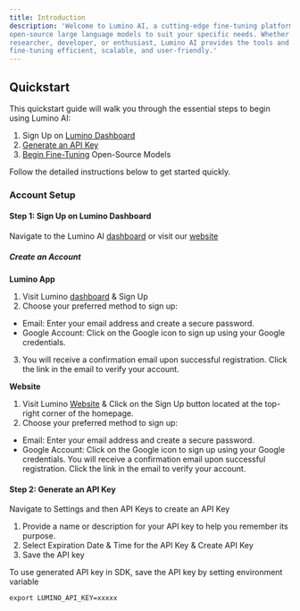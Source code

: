 ```yaml
---
title: Introduction
description: 'Welcome to Lumino AI, a cutting-edge fine-tuning platform that empowers you to customize
open-source large language models to suit your specific needs. Whether you’re an AI
researcher, developer, or enthusiast, Lumino AI provides the tools and infrastructure to make
fine-tuning efficient, scalable, and user-friendly.'
---
```


## Quickstart

This quickstart guide will walk you through the essential steps to begin using Lumino AI:

1. Sign Up on [Lumino Dashboard](http://app.luminolabs.ai)
2. [Generate an API Key](https://app.luminolabs.ai/settings)
3. [Begin Fine-Tuning](https://app.luminolabs.ai/fine-tuning) Open-Source Models

Follow the detailed instructions below to get started quickly.

### Account Setup

#### Step 1: Sign Up on Lumino Dashboard

Navigate to the Lumino AI [dashboard](https://app.luminolabs.ai/) or visit our [website](https://www.luminolabs.ai/)

##### Create an Account

**Lumino App**
1. Visit Lumino [dashboard](https://app.luminolabs.ai/fine-tuning/accounting-data-fine-tune) & Sign Up
2. Choose your preferred method to sign up:
- Email: Enter your email address and create a secure password.
- Google Account: Click on the Google icon to sign up using your Google credentials.
3. You will receive a confirmation email upon successful registration. Click the link in the email to verify your account.

**Website**
1. Visit Lumino [Website](https://www.luminolabs.ai/) & Click on the Sign Up button located at the top-right corner of the homepage.
2. Choose your preferred method to sign up:
- Email: Enter your email address and create a secure password.
- Google Account: Click on the Google icon to sign up using your Google credentials.
You will receive a confirmation email upon successful registration. Click the link in the email to verify your account.


#### Step 2: Generate an API Key

Navigate to Settings and then API Keys to create an API Key

1. Provide a name or description for your API key to help you remember its purpose.
2. Select Expiration Date &amp; Time for the API Key &amp; Create API Key
3. Save the API key

To use generated API key in SDK, save the API key by setting environment variable

```
export LUMINO_API_KEY=xxxxx
```

